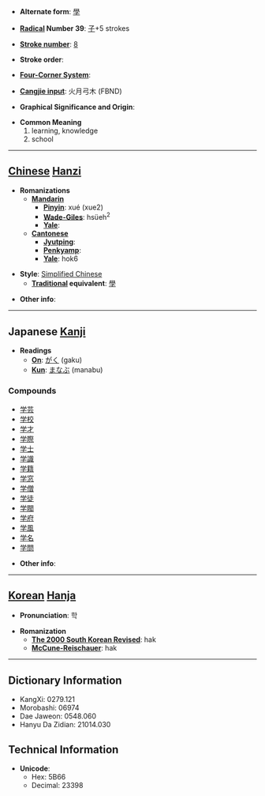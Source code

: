 * '''Alternate form''': [[學]]

* '''[[Wiktionary:Chinese radical index| Radical]] Number 39''': [[Wiktionary:Chinese radical index 子|子]]+5 strokes

* '''[[Wiktionary:Chinese total strokes index|Stroke number]]''': [[Wiktionary:Chinese total strokes index 8|8]]

* '''Stroke order''': 

* '''[[Wiktionary:Chinese four corner index|Four-Corner System]]''': 

* '''[[Wiktionary:Chinese Cangjie index|Cangjie input]]''': 火月弓木 (FBND)

* '''Graphical Significance and Origin''': 

* '''Common Meaning'''
*#learning, knowledge
*# school


----

== [[Chinese]] [[Hanzi]] ==

* '''Romanizations'''
** '''[[Mandarin]]'''
*** '''[[Pinyin]]''': xué (xue2)
*** '''[[Wade-Giles]]''': hsüeh<sup>2</sup>
*** '''[[Yale]]''': 
** '''[[Cantonese]]'''
*** '''[[Jyutping]]''':
*** '''[[Penkyamp]]''': 
*** '''[[Yale]]''': hok6

* '''Style''': [[Simplified Chinese]] 
** '''[[Traditional Chinese|Traditional]] equivalent''': [[學]]

* '''Other info''': 

----

== Japanese [[Kanji]] ==

* '''Readings'''
** '''[[On]]''': [[がく]] (gaku)
** '''[[Kun]]''': [[まなぶ]] (manabu)

===Compounds===
*[[学芸]]
*[[学校]]
*[[学才]]
*[[学際]]
*[[学士]]
*[[学識]]
*[[学籍]]
*[[学窓]]
*[[学僧]]
*[[学徒]]
*[[学閥]]
*[[学府]]
*[[学風]]
*[[学名]]
*[[学問]]

* '''Other info''':  

----

== [[Korean]] [[Hanja]] ==

* '''Pronunciation''': 학

* '''Romanization'''
** '''[[The 2000 South Korean Revised Romanization|The 2000 South Korean Revised]]''': hak
** '''[[McCune-Reischauer]]''': hak

----

== Dictionary Information ==

* KangXi: 0279.121
* Morobashi: 06974
* Dae Jaweon: 0548.060
* Hanyu Da Zidian: 21014.030

== Technical Information ==

* '''Unicode''':
** Hex: 5B66
** Decimal: 23398